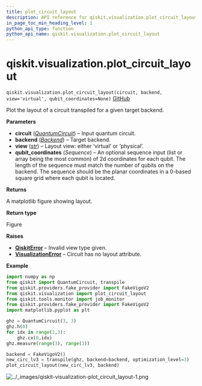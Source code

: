 ```yaml
---
title: plot_circuit_layout
description: API reference for qiskit.visualization.plot_circuit_layout
in_page_toc_min_heading_level: 1
python_api_type: function
python_api_name: qiskit.visualization.plot_circuit_layout
---
```


<span id="qiskit-visualization-plot-circuit-layout" />

# qiskit.visualization.plot\_circuit\_layout

<span id="qiskit.visualization.plot_circuit_layout" />

`qiskit.visualization.plot_circuit_layout(circuit, backend, view='virtual', qubit_coordinates=None)` [GitHub](https://github.com/qiskit/qiskit/tree/stable/0.25/qiskit/visualization/gate_map.py "view source code")

Plot the layout of a circuit transpiled for a given target backend.

**Parameters**

*   **circuit** ([*QuantumCircuit*](qiskit.circuit.QuantumCircuit "qiskit.circuit.QuantumCircuit")) – Input quantum circuit.
*   **backend** ([*Backend*](qiskit.providers.Backend "qiskit.providers.Backend")) – Target backend.
*   **view** ([*str*](https://docs.python.org/3/library/stdtypes.html#str "(in Python v3.12)")) – Layout view: either ‘virtual’ or ‘physical’.
*   **qubit\_coordinates** (*Sequence*) – An optional sequence input (list or array being the most common) of 2d coordinates for each qubit. The length of the sequence must match the number of qubits on the backend. The sequence should be the planar coordinates in a 0-based square grid where each qubit is located.

**Returns**

A matplotlib figure showing layout.

**Return type**

Figure

**Raises**

*   [**QiskitError**](exceptions#qiskit.exceptions.QiskitError "qiskit.exceptions.QiskitError") – Invalid view type given.
*   [**VisualizationError**](visualization#qiskit.visualization.VisualizationError "qiskit.visualization.VisualizationError") – Circuit has no layout attribute.

**Example**

```python
import numpy as np
from qiskit import QuantumCircuit, transpile
from qiskit.providers.fake_provider import FakeVigoV2
from qiskit.visualization import plot_circuit_layout
from qiskit.tools.monitor import job_monitor
from qiskit.providers.fake_provider import FakeVigoV2
import matplotlib.pyplot as plt

ghz = QuantumCircuit(3, 3)
ghz.h(0)
for idx in range(1,3):
    ghz.cx(0,idx)
ghz.measure(range(3), range(3))

backend = FakeVigoV2()
new_circ_lv3 = transpile(ghz, backend=backend, optimization_level=3)
plot_circuit_layout(new_circ_lv3, backend)
```

![../\_images/qiskit-visualization-plot\_circuit\_layout-1.png](/images/api/qiskit/0.44/qiskit-visualization-plot_circuit_layout-1.png)

